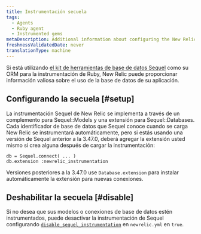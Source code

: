 ```yaml
---
title: Instrumentación secuela
tags:
  - Agents
  - Ruby agent
  - Instrumented gems
metaDescription: Additional information about configuring the New Relic Ruby instrumentation of the Sequel database toolkit
freshnessValidatedDate: never
translationType: machine
---
```


Si está utilizando [el kit de herramientas de base de datos Sequel](https://github.com/jeremyevans/sequel) como su ORM para la instrumentación de Ruby, New Relic puede proporcionar información valiosa sobre el uso de la base de datos de su aplicación.

## Configurando la secuela [#setup]

La instrumentación Sequel de New Relic se implementa a través de un complemento para Sequel::Models y una extensión para Sequel::Databases. Cada identificador de base de datos que Sequel conoce cuando se carga New Relic se instrumentará automáticamente, pero si estás usando una versión de Sequel anterior a la 3.47.0, deberá agregar la extensión usted mismo si crea alguna después de cargar la instrumentación:

```
db = Sequel.connect( ... )
db.extension :newrelic_instrumentation
```

Versiones posteriores a la 3.47.0 use `Database.extension` para instalar automáticamente la extensión para nuevas conexiones.

## Deshabilitar la secuela [#disable]

Si no desea que sus modelos o conexiones de base de datos estén instrumentados, puede desactivar la instrumentación de Sequel configurando [`disable_sequel_instrumentation`](/docs/agents/ruby-agent/installation-and-configuration/ruby-agent-configuration#disable_sequel_instrumentation) en `newrelic.yml` en `true`.